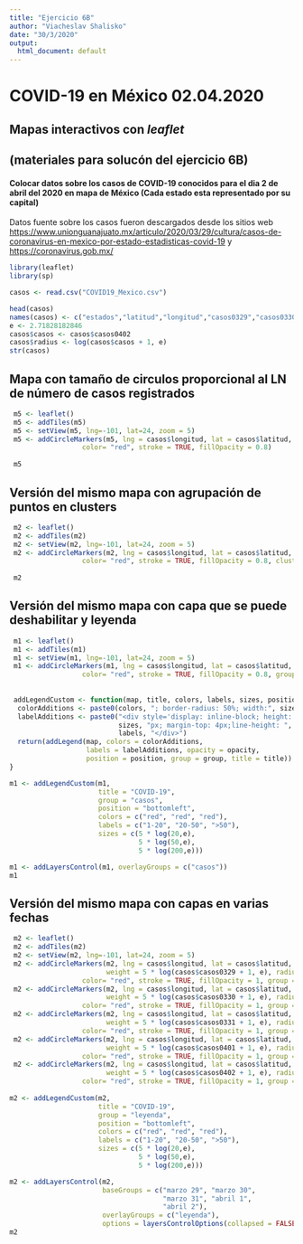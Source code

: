 ---
title: "Ejercicio 6B"
author: "Viacheslav Shalisko"
date: "30/3/2020"
output:
  html_document: default
---

# COVID-19 en México 02.04.2020

## Mapas interactivos con *leaflet* 
## (materiales para solucón del ejercicio 6B)

#### Colocar datos sobre los casos de COVID-19 conocidos para el dia 2 de abril del 2020 en mapa de México (Cada estado esta representado por su capital)

Datos fuente sobre los casos fueron descargados desde los sitios web
<https://www.unionguanajuato.mx/articulo/2020/03/29/cultura/casos-de-coronavirus-en-mexico-por-estado-estadisticas-covid-19>
y <https://coronavirus.gob.mx/>


```{r}
library(leaflet)
library(sp)

casos <- read.csv("COVID19_Mexico.csv")

head(casos)
names(casos) <- c("estados","latitud","longitud","casos0329","casos0330", "casos0331", "casos0401", "casos0402")
e <- 2.71828182846
casos$casos <- casos$casos0402
casos$radius <- log(casos$casos + 1, e)
str(casos)
```



## Mapa con tamaño de circulos proporcional al LN de número de casos registrados

```{r fig.width = 9, fig.height = 6}

 m5 <- leaflet()
 m5 <- addTiles(m5)
 m5 <- setView(m5, lng=-101, lat=24, zoom = 5)
 m5 <- addCircleMarkers(m5, lng = casos$longitud, lat = casos$latitud, weight = 5 * casos$radius, radius=5, 
                  color= "red", stroke = TRUE, fillOpacity = 0.8)
 
 m5
```

## Versión del mismo mapa con agrupación de puntos en clusters

```{r fig.width = 9, fig.height = 6}

 m2 <- leaflet()
 m2 <- addTiles(m2)
 m2 <- setView(m2, lng=-101, lat=24, zoom = 5)
 m2 <- addCircleMarkers(m2, lng = casos$longitud, lat = casos$latitud, weight = 5 * casos$radius, radius=5, 
                  color= "red", stroke = TRUE, fillOpacity = 0.8, clusterOptions = markerClusterOptions())
 
 m2
```

## Versión del mismo mapa con capa que se puede deshabilitar y leyenda

```{r fig.width = 9, fig.height = 6}
 m1 <- leaflet()
 m1 <- addTiles(m1)
 m1 <- setView(m1, lng=-101, lat=24, zoom = 5)
 m1 <- addCircleMarkers(m1, lng = casos$longitud, lat = casos$latitud, weight = 5 * casos$radius, radius = 0, 
                  color= "red", stroke = TRUE, fillOpacity = 0.8, group = "casos")
 
 
 addLegendCustom <- function(map, title, colors, labels, sizes, position, group, opacity = 0.5) {
  colorAdditions <- paste0(colors, "; border-radius: 50%; width:", sizes, "px; height:", sizes, "px")
  labelAdditions <- paste0("<div style='display: inline-block; height: ", 
                           sizes, "px; margin-top: 4px;line-height: ", sizes, "px;'>", 
                           labels, "</div>")
  return(addLegend(map, colors = colorAdditions, 
                   labels = labelAdditions, opacity = opacity, 
                   position = position, group = group, title = title))
}

m1 <- addLegendCustom(m1, 
                      title = "COVID-19",
                      group = "casos",
                      position = "bottomleft",
                      colors = c("red", "red", "red"), 
                      labels = c("1-20", "20-50", ">50"), 
                      sizes = c(5 * log(20,e), 
                                5 * log(50,e), 
                                5 * log(200,e)))

m1 <- addLayersControl(m1, overlayGroups = c("casos"))
m1

```

## Versión del mismo mapa con capas en varias fechas

```{r fig.width = 9, fig.height = 6}
 m2 <- leaflet()
 m2 <- addTiles(m2)
 m2 <- setView(m2, lng=-101, lat=24, zoom = 5)
 m2 <- addCircleMarkers(m2, lng = casos$longitud, lat = casos$latitud, 
                        weight = 5 * log(casos$casos0329 + 1, e), radius = 0, 
                  color= "red", stroke = TRUE, fillOpacity = 1, group = "marzo 29")
 m2 <- addCircleMarkers(m2, lng = casos$longitud, lat = casos$latitud, 
                        weight = 5 * log(casos$casos0330 + 1, e), radius = 0, 
                  color= "red", stroke = TRUE, fillOpacity = 1, group = "marzo 30")
 m2 <- addCircleMarkers(m2, lng = casos$longitud, lat = casos$latitud, 
                        weight = 5 * log(casos$casos0331 + 1, e), radius = 0, 
                  color= "red", stroke = TRUE, fillOpacity = 1, group = "marzo 31")
 m2 <- addCircleMarkers(m2, lng = casos$longitud, lat = casos$latitud, 
                        weight = 5 * log(casos$casos0401 + 1, e), radius = 0, 
                  color= "red", stroke = TRUE, fillOpacity = 1, group = "abril 1")
 m2 <- addCircleMarkers(m2, lng = casos$longitud, lat = casos$latitud, 
                        weight = 5 * log(casos$casos0402 + 1, e), radius = 0, 
                  color= "red", stroke = TRUE, fillOpacity = 1, group = "abril 2")
 
m2 <- addLegendCustom(m2, 
                      title = "COVID-19",
                      group = "leyenda",
                      position = "bottomleft",
                      colors = c("red", "red", "red"), 
                      labels = c("1-20", "20-50", ">50"), 
                      sizes = c(5 * log(20,e), 
                                5 * log(50,e), 
                                5 * log(200,e)))

m2 <- addLayersControl(m2,
                       baseGroups = c("marzo 29", "marzo 30", 
                                      "marzo 31", "abril 1", 
                                      "abril 2"),
                       overlayGroups = c("leyenda"),
                       options = layersControlOptions(collapsed = FALSE))
m2
```
